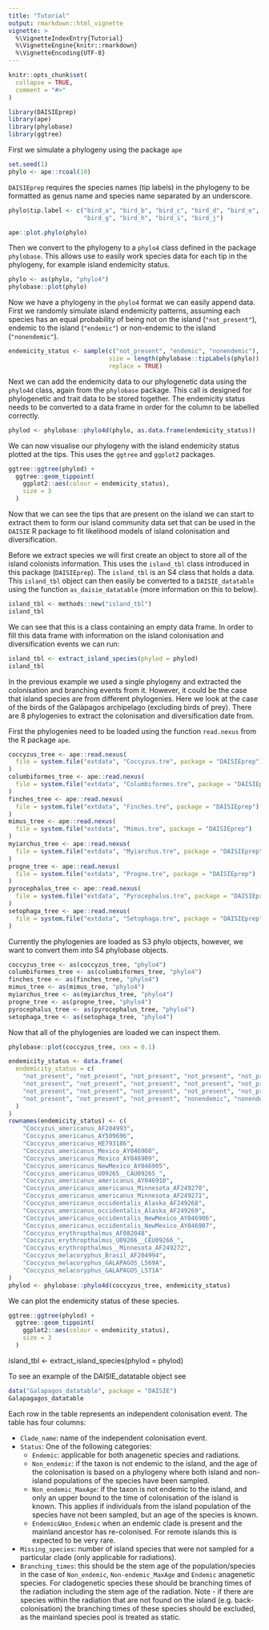 ```yaml
---
title: "Tutorial"
output: rmarkdown::html_vignette
vignette: >
  %\VignetteIndexEntry{Tutorial}
  %\VignetteEngine{knitr::rmarkdown}
  %\VignetteEncoding{UTF-8}
---
```


```r
knitr::opts_chunk$set(
  collapse = TRUE,
  comment = "#>"
)
```

```r
library(DAISIEprep)
library(ape)
library(phylobase)
library(ggtree)
```

First we simulate a phylogeny using the package `ape`

```r
set.seed(1)
phylo <- ape::rcoal(10)
```

`DAISIEprep` requires the species names (tip labels) in the phylogeny to be 
formatted as genus name and species name separated by an underscore.

```r
phylo$tip.label <- c("bird_a", "bird_b", "bird_c", "bird_d", "bird_e", "bird_f",
                     "bird_g", "bird_h", "bird_i", "bird_j")
```

```r
ape::plot.phylo(phylo)
```

Then we convert to the phylogeny to a `phylo4` class defined in the package
`phylobase`. This allows use to easily work species data for each tip in the 
phylogeny, for example island endemicity status.

```r
phylo <- as(phylo, "phylo4")
phylobase::plot(phylo)
```

Now we have a phylogeny in the `phylo4` format we can easily append data. First
we randomly simulate island endemicity patterns, assuming each species has an
equal probability of being not on the island (`"not_present"`), endemic to the
island (`"endemic"`) or non-endemic to the island (`"nonendemic"`).

```r
endemicity_status <- sample(c("not_present", "endemic", "nonendemic"), 
                            size = length(phylobase::tipLabels(phylo)), 
                            replace = TRUE)
```

Next we can add the endemicity data to our phylogenetic data using the `phylo4d`
class, again from the `phylobase` package. This call is designed for
phylogenetic and trait data to be stored together. The endemicity status needs
to be converted to a data frame in order for the column to be labelled 
correctly.

```r
phylod <- phylobase::phylo4d(phylo, as.data.frame(endemicity_status))
```

We can now visualise our phylogeny with the island endemicity status plotted at
the tips. This uses the `ggtree` and `ggplot2` packages.

```r
ggtree::ggtree(phylod) +
  ggtree::geom_tippoint(
    ggplot2::aes(colour = endemicity_status), 
    size = 3
  )
```

Now that we can see the tips that are present on the island we can start to 
extract them to form our island community data set that can be used in the
`DAISIE` R package to fit likelihood models of island colonisation and 
diversification.

Before we extract species we will first create an object to store all of the 
island colonists information. This uses the `island_tbl` class introduced
in this package (`DAISIEprep`). The `island_tbl` is an S4 class that holds
a data. This `island_tbl` object can then easily be converted to a
`DAISIE_datatable` using the function `as_daisie_datatable` (more information
on this to below).

```r
island_tbl <- methods::new("island_tbl")
island_tbl
```

We can see that this is a class containing an empty data frame. In order to fill
this data frame with information on the island colonisation and diversification
events we can run:

```r
island_tbl <- extract_island_species(phylod = phylod)
island_tbl
```

In the previous example we used a single phylogeny and extracted the
colonisation and branching events from it. However, it could be the case that 
island species are from different phylogenies. Here we look at the case of the 
birds of the Galàpagos archipelago (excluding birds of prey). There are 8 
phylogenies to extract the colonisation and diversification date from. 

First the phylogenies need to be loaded using the function `read.nexus` from the
R package `ape`.


```r
coccyzus_tree <- ape::read.nexus(
  file = system.file("extdata", "Coccyzus.tre", package = "DAISIEprep")
)
columbiformes_tree <- ape::read.nexus(
  file = system.file("extdata", "Columbiformes.tre", package = "DAISIEprep")
)
finches_tree <- ape::read.nexus(
  file = system.file("extdata", "Finches.tre", package = "DAISIEprep")
)
mimus_tree <- ape::read.nexus(
  file = system.file("extdata", "Mimus.tre", package = "DAISIEprep")
)
myiarchus_tree <- ape::read.nexus(
  file = system.file("extdata", "Myiarchus.tre", package = "DAISIEprep")
)
progne_tree <- ape::read.nexus(
  file = system.file("extdata", "Progne.tre", package = "DAISIEprep")
)
pyrocephalus_tree <- ape::read.nexus(
  file = system.file("extdata", "Pyrocephalus.tre", package = "DAISIEprep")
)
setophaga_tree <- ape::read.nexus(
  file = system.file("extdata", "Setophaga.tre", package = "DAISIEprep")
)
```

Currently the phylogenies are loaded as S3 phylo objects, however, we want to
convert them into S4 phylobase objects.

```r
coccyzus_tree <- as(coccyzus_tree, "phylo4")
columbiformes_tree <- as(columbiformes_tree, "phylo4")
finches_tree <- as(finches_tree, "phylo4")
mimus_tree <- as(mimus_tree, "phylo4")
myiarchus_tree <- as(myiarchus_tree, "phylo4")
progne_tree <- as(progne_tree, "phylo4")
pyrocephalus_tree <- as(pyrocephalus_tree, "phylo4")
setophaga_tree <- as(setophaga_tree, "phylo4")
```

Now that all of the phylogenies are loaded we can inspect them.

```r
phylobase::plot(coccyzus_tree, cex = 0.1)
```

```r
endemicity_status <- data.frame(
  endemicity_status = c(
    "not_present", "not_present", "not_present", "not_present", "not_present",
    "not_present", "not_present", "not_present", "not_present", "not_present",
    "not_present", "not_present", "not_present", "not_present", "not_present",
    "not_present", "not_present", "not_present", "nonendemic", "nonendemic"
  )
)
rownames(endemicity_status) <- c(
    "Coccyzus_americanus_AF204993",
    "Coccyzus_americanus_AY509696",
    "Coccyzus_americanus_HE793186",
    "Coccyzus_americanus_Mexico_AY046908",
    "Coccyzus_americanus_Mexico_AY046909",
    "Coccyzus_americanus_NewMexico_AY046905",
    "Coccyzus_americanus_U09265__CAU09265_",
    "Coccyzus_americanus_americanus_AY046910",
    "Coccyzus_americanus_americanus_Minnesota_AF249270",
    "Coccyzus_americanus_americanus_Minnesota_AF249271",
    "Coccyzus_americanus_occidentalis_Alaska_AF249268",
    "Coccyzus_americanus_occidentalis_Alaska_AF249269",
    "Coccyzus_americanus_occidentalis_NewMexico_AY046906",
    "Coccyzus_americanus_occidentalis_NewMexico_AY046907",
    "Coccyzus_erythropthalmus_AF082048",
    "Coccyzus_erythropthalmus_U09266__CEU09266_",
    "Coccyzus_erythropthalmus__Minnesota_AF249272",
    "Coccyzus_melacoryphus_Brasil_AF204994",
    "Coccyzus_melacoryphus_GALAPAGOS_L569A",
    "Coccyzus_melacoryphus_GALAPAGOS_L571A"
)
phylod <- phylobase::phylo4d(coccyzus_tree, endemicity_status)
```

We can plot the endemicity status of these species.

```r
ggtree::ggtree(phylod) +
  ggtree::geom_tippoint(
    ggplot2::aes(colour = endemicity_status), 
    size = 3
  )
```


island_tbl <- extract_island_species(phylod = phylod)

To see an example of the DAISIE_datatable object see

```r
data("Galapagos_datatable", package = "DAISIE")
Galapagagos_datatable
```

Each row in the table represents an independent colonisation event. The table has four columns:

* `Clade_name`: name of the independent colonisation event.
* `Status`: One of the following categories:
  + `Endemic`: applicable for both anagenetic species and radiations.
  + `Non_endemic`: if the taxon is not endemic to the island, and the age of the colonisation is based on a phylogeny where both island and non-island populations of the species have been sampled.
  + `Non_endemic_MaxAge`: if the taxon is not endemic to the island, and only an upper bound to the time of colonisation of the island is known. This applies if individuals from the island population of the species have not been sampled, but an age of the species is known. 
  + `Endemic&Non_Endemic` when an endemic clade is present and the mainland ancestor has re-colonised. For remote islands this is expected to be very rare. 
* `Missing_species`: number of island species that were not sampled for a particular clade (only applicable for radiations).
* `Branching_times`: this should be the stem age of the population/species in the case of `Non_endemic`, `Non-endemic_MaxAge` and `Endemic` anagenetic species. For cladogenetic species these should be branching times of the radiation including the stem age of the radiation. Note - if there are species within the radiation that are not found on the island (e.g. back-colonisation) the branching times of these species should be excluded, as the mainland species pool is treated as static.
